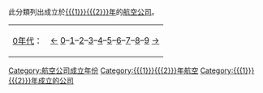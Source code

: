 此分類列出成立於[[{{{1}}}{{{2}}}年]]的[[航空公司]]。

{| class="toccolours" align=center
|[[:Category:{{{1}}}0年代成立的航空公司|{{{1}}}0年代]]：
|[[:Category:{{{3}}}年成立的航空公司|&larr;]] [[:Category:{{{1}}}0年成立的航空公司|{{{1}}}0]]–[[:Category:{{{1}}}1年成立的航空公司|{{{1}}}1]]–[[:Category:{{{1}}}2年成立的航空公司|{{{1}}}2]]–[[:Category:{{{1}}}3年成立的航空公司|{{{1}}}3]]–[[:Category:{{{1}}}4年成立的航空公司|{{{1}}}4]]–[[:Category:{{{1}}}5年成立的航空公司|{{{1}}}5]]–[[:Category:{{{1}}}6年成立的航空公司|{{{1}}}6]]–[[:Category:{{{1}}}7年成立的航空公司|{{{1}}}7]]–[[:Category:{{{1}}}8年成立的航空公司|{{{1}}}8]]–[[:Category:{{{1}}}9年成立的航空公司|{{{1}}}9]] [[:Category:{{{4}}}年成立的航空公司|&rarr;]]
|}

[[Category:航空公司成立年份]]
[[Category:{{{1}}}{{{2}}}年航空]]
[[Category:{{{1}}}{{{2}}}年成立的公司]]